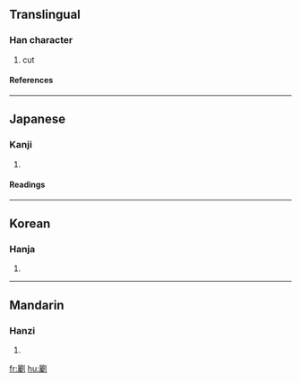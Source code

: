 ==Translingual==
===Han character===
{{Han char|rad=刀|as=21|sn=23|four=|canj=尸戈中弓 (SILN)}}
# cut
====References====
{{Han ref|kx=0146.010|dkj=02284|dj=0327.290|hdz=10363.090|uh=529A|ud=21146}}
----


==Japanese==
===Kanji===
{{ja-kanji|grade=|rs=刀21}}
# {{defn|Japanese}} 
====Readings====
{{ja-readings|on=[[ちゃく]] (chaku), [[ちょう]] (chō)|kun=[[きる]] (kiru)}}
----
==Korean==
===Hanja===
{{ko-hanja|hangeul=촉|rv=chok|mr=ch'ok}}
# {{defn|Korean}}
----
==Mandarin==
===Hanzi===
{{cmn-hanzi|pin=zhú (zhu2)|wg=chu<sup>2</sup>}}
# {{defn|Mandarin}}

[[fr:劚]]
[[hu:劚]]